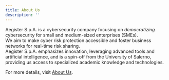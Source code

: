 ```yaml
---
title: About Us
description: ''
---
```


Aegister S.p.A. is a cybersecurity company focusing on *democratizing* cybersecurity for small and medium-sized enterprises (SMEs).  
We aim to make cyber risk protection accessible and foster business networks for real-time risk sharing.  
Aegister S.p.A. emphasizes innovation, leveraging advanced tools and artificial intelligence, and is a spin-off from the University of Salerno, providing us access to specialized academic knowledge and technologies.  

For more details, visit [About Us](https://aegister.com/en/company/).